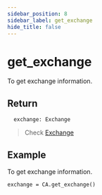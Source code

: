 ```yaml
---
sidebar_position: 8
sidebar_label: get_exchange
hide_title: false
---
```



# get_exchange

To get exchange information.

## Return

```
  exchange: Exchange
```

> Check [Exchange](/docs/developer/api/python/ca-objects/exchange)

## Example

To get exchange information.

```
exchange = CA.get_exchange()
```
